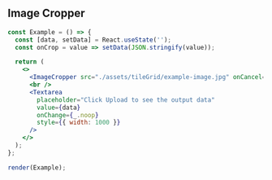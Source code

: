 
## Image Cropper

```jsx live=true
const Example = () => {
  const [data, setData] = React.useState('');
  const onCrop = value => setData(JSON.stringify(value));

  return (
    <>
      <ImageCropper src="./assets/tileGrid/example-image.jpg" onCancel={_.noop} onCrop={onCrop} height={400} />
      <br />
      <Textarea
        placeholder="Click Upload to see the output data"
        value={data}
        onChange={_.noop}
        style={{ width: 1000 }}
      />
    </>
  );
};

render(Example);
```
